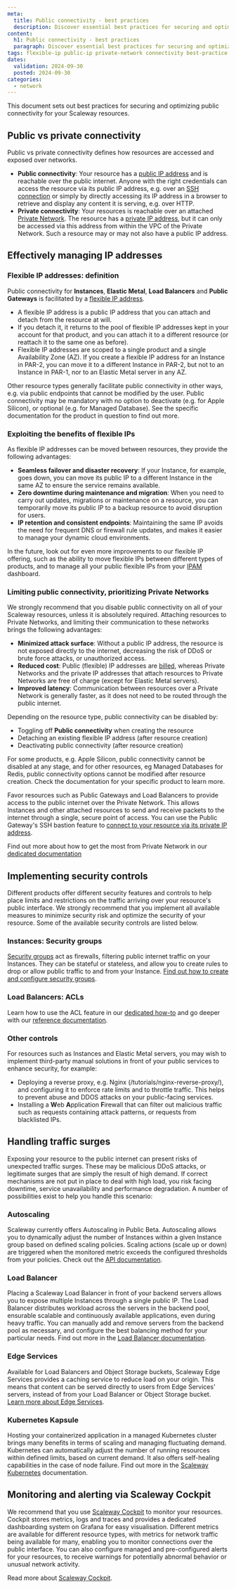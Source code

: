 ```yaml
---
meta:
  title: Public connectivity - best practices
  description: Discover essential best practices for securing and optimizing public connectivity in your Scaleway cloud environment. Learn how to enhance performance and ensure robust protection.
content:
  h1: Public connectivity - best practices
  paragraph: Discover essential best practices for securing and optimizing public connectivity in your Scaleway cloud environment. Learn how to enhance performance and ensure robust protection.
tags: flexible-ip public-ip private-network connectivity best-practice
dates:
  validation: 2024-09-30
  posted: 2024-09-30
categories:
  - network
---
```


This document sets out best practices for securing and optimizing public connectivity for your Scaleway resources.

## Public vs private connectivity

Public vs private connectivity defines how resources are accessed and exposed over networks.

- **Public connectivity**: Your resource has a [public IP address](/network/ipam/concepts/#public-flexible-ip-address) and is reachable over the public internet. Anyone with the right credentials can access the resource via its public IP address, e.g. over an [SSH connection](/compute/instances/how-to/connect-to-instance/) or simply by directly accessing its IP address in a browser to retrieve and display any content it is serving, e.g. over HTTP.
- **Private connectivity**: Your resources is reachable over an attached [Private Network](/network/vpc/concepts/#private-networks). The resource has a [private IP address](/network/vpc/concepts/#private-ip-address), but it can only be accessed via this address from within the VPC of the Private Network. Such a resource may or may not also have a public IP address.

## Effectively managing IP addresses

### Flexible IP addresses: definition

Public connectivity for **Instances**, **Elastic Metal**, **Load Balancers** and **Public Gateways** is facilitated by a [flexible IP address](/network/ipam/concepts/#public-flexible-ip-address). 

- A flexible IP address is a public IP address that you can attach and detach from the resource at will. 
- If you detach it, it returns to the pool of flexible IP addresses kept in your account for that product, and you can attach it to a different resource (or reattach it to the same one as before).
- Flexible IP addresses are scoped to a single product and a single Availability Zone (AZ). If you create a flexible IP address for an Instance in PAR-2, you can move it to a different Instance in PAR-2, but not to an Instance in PAR-1, nor to an Elastic Metal server in any AZ.

Other resource types generally facilitate public connectivity in other ways, e.g. via public endpoints that cannot be modified by the user. Public connectivity may be mandatory with no option to deactivate (e.g. for Apple Silicon), or optional (e.g. for Managed Database). See the specific documentation for the product in question to find out more.

### Exploiting the benefits of flexible IPs

As flexible IP addresses can be moved between resources, they provide the following advantages: 

- **Seamless failover and disaster recovery**: If your Instance, for example, goes down, you can move its public IP to a different Instance in the same AZ to ensure the service remains available.
- **Zero downtime during maintenance and migration**: When you need to carry out updates, migrations or maintenance on a resource, you can temporarily move its public IP to a backup resource to avoid disruption for users.
- **IP retention and consistent endpoints**: Maintaining the same IP avoids the need for frequent DNS or firewall rule updates, and makes it easier to manage your dynamic cloud environments.

In the future, look out for even more improvements to our flexible IP offering, such as the ability to move flexible IPs between different types of products, and to manage all your public flexible IPs from your [IPAM](/network/ipam/) dashboard.

### Limiting public connectivity, prioritizing Private Networks

We strongly recommend that you disable public connectivity on all of your Scaleway resources, unless it is absolutely required. Attaching resources to Private Networks, and limiting their communication to these networks brings the following advantages:

- **Minimized attack surface**: Without a public IP address, the resource is not exposed directly to the internet, decreasing the risk of DDoS or brute force attacks, or unauthorized access.
- **Reduced cost**: Public (flexible) IP addresses are [billed](https://www.scaleway.com/en/pricing/), whereas Private Networks and the private IP addresses that attach resources to Private Networks are free of charge (except for Elastic Metal servers). 
- **Improved latency**: Communication between resources over a Private Network is generally faster, as it does not need to be routed through the public internet.

Depending on the resource type, public connectivity can be disabled by:
- Toggling off **Public connectivity** when creating the resource
- Detaching an existing flexible IP address (after resource creation)
- Deactivating public connectivity (after resource creation)

<Message type="note">
For some products, e.g. Apple Silicon, public connectivity cannot be disabled at any stage, and for other resources, eg Managed Databases for Redis, public connectivity options cannot be modified after resource creation. Check the documentation for your specific product to learn more.
</Message>

Favor resources such as Public Gateways and Load Balancers to provide access to the public internet over the Private Network. This allows Instances and other attached resources to send and receive packets to the internet through a single, secure point of access. You can use the Public Gateway's SSH bastion feature to [connect to your resource via its private IP address](/network/public-gateways/how-to/use-ssh-bastion/#how-to-connect-to-a-resource-behind-your-ssh-bastion).

Find out more about how to get the most from Private Network in our [dedicated documentation](/network/vpc/reference-content/getting-most-private-networks/)

## Implementing security controls

Different products offer different security features and controls to help place limits and restrictions on the traffic arriving over your resource's public interface. We strongly recommend that you implement all available measures to minimize security risk and optimize the security of your resource. Some of the available security controls are listed below.

### Instances: Security groups

[Security groups](/compute/instances/concepts/#security-group) act as firewalls, filtering public internet traffic on your Instances. They can be stateful or stateless, and allow you to create rules to drop or allow public traffic to and from your Instance. [Find out how to create and configure security groups](/compute/instances/how-to/use-security-groups/).

### Load Balancers: ACLs

<Macro id="acls" />

Learn how to use the ACL feature in our [dedicated how-to](/network/load-balancer/how-to/create-manage-acls/) and go deeper with our [reference documentation](/network/load-balancer/reference-content/acls/).

### Other controls

For resources such as Instances and Elastic Metal servers, you may wish to implement third-party manual solutions in front of your public services to enhance security, for example:

- Deploying a reverse proxy, e.g. Nginx (/tutorials/nginx-reverse-proxy/), and configuring it to enforce rate limits and to throttle traffic. This helps to prevent abuse and DDOS attacks on your public-facing services.
- Installing a **W**eb **A**pplication **F**irewall that can filter out malicious traffic such as requests containing attack patterns, or requests from blacklisted IPs.

## Handling traffic surges

Exposing your resource to the public internet can present risks of unexpected traffic surges. These may be malicious DDoS attacks, or legitimate surges that are simply the result of high demand. If correct mechanisms are not put in place to deal with high load, you risk facing downtime, service unavailability and performance degradation. A number of possibilities exist to help you handle this scenario:

### Autoscaling

Scaleway currently offers Autoscaling in Public Beta. Autoscaling allows you to dynamically adjust the number of Instances within a given Instance group based on defined scaling policies. Scaling actions (scale up or down) are triggered when the monitored metric exceeds the configured thresholds from your policies. Check out the [API documentation](https://www.scaleway.com/en/developers/api/autoscaling/).

### Load Balancer

Placing a Scaleway Load Balancer in front of your backend servers allows you to expose multiple Instances through a single public IP. The Load Balancer distributes workload across the servers in the backend pool, ensurable scalable and continuously available applications, even during heavy traffic. You can manually add and remove servers from the backend pool as necessary, and configure the best balancing method for your particular needs. Find out more in the [Load Balancer documentation](/network/load-balancer/).

### Edge Services

Available for Load Balancers and Object Storage buckets, Scaleway Edge Services provides a caching service to reduce load on your origin. This means that content can be served directly to users from Edge Services' servers, instead of from your Load Balancer or Object Storage bucket. [Learn more about Edge Services](/network/edge-services/).

### Kubernetes Kapsule

Hosting your containerized application in a managed Kubernetes cluster brings many benefits in terms of scaling and managing fluctuating demand. Kubernetes can automatically adjust the number of running resources within defined limits, based on current demand. It also offers self-healing capabilities in the case of node failure. Find out more in the [Scaleway Kubernetes](/containers/kubernetes/) documentation.

## Monitoring and alerting via Scaleway Cockpit

We recommend that you use [Scaleway Cockpit](/observability/cockpit/) to monitor your resources. Cockpit stores metrics, logs and traces and provides a dedicated dashboarding system on Grafana for easy visualisation. Different metrics are available for different resource types, with metrics for network traffic being available for many, enabling you to monitor connections over the public interface. You can also configure managed and pre-configured alerts for your resources, to receive warnings for potentially abnormal behavior or unusual network activity.

Read more about [Scaleway Cockpit](/observability/cockpit/).




